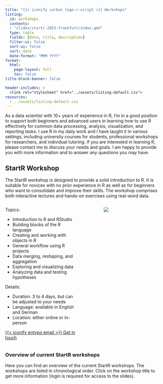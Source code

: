 ```yaml
---
title: "{{< iconify carbon logo-r-script >}} Workshops" 
listing: 
  id: workshops
  contents: 
  - "slides/startr-2023-frankfurt/index.qmd"
  type: table
  fields: [date, title, description]
  filter-ui: false
  sort-ui: false
  sort: date
  date-format: "MMM YYYY"
format: 
  html: 
    page-layout: full
    toc: false
title-block-banner: false

header-includes: >
  <link rel="stylesheet" href="../assets/listing-default.css">
resources:
  - ../assets/listing-default.css
---
```


As a data scientist with 10+ years of experience in R, I'm in a good position to support both beginners and advanced users in learning how to use R effectively for common data processing, analysis, visualization, and reporting tasks. I use R in my daily work and I have taught it in various settings, including university courses for students, professional workshops for researchers, and individual tutoring. If you are interested in learning R, please contact me to discuss your needs and goals. I am happy to provide you with more information and to answer any questions you may have.

## StartR Workshop

The StartR workshop is designed to provide a solid introduction to R. It is suitable for novices with no prior experience in R as well as for beginners who want to consolidate and improve their skills. The workshop comprises both interactive lectures and hands-on exercises using real-word data.

::: columns
::: {.column width="50%"}

Topics:

- Introduction to R and RStudio
- Building blocks of the R language
- Creating and working with objects in R
- General workflow using R projects
- Data merging, reshaping, and aggregation
- Exploring and visualizing data
- Analyzing data and testing hypotheses

Details:

- Duration: 3 to 4 days, but can be adjusted to your needs
- Language: available in English and German
- Location: either online or in-person

<a class="btn btn-success btn-lg rounded-pill"  href="mailto:maik.bieleke@uni-konstanz.de?subject=StartR Workshop" role="button">{{< iconify entypo email >}} Get in touch</a>

:::

::: {.column width="10%"}
:::

::: {.column width="40%"}
![](startr.png)
:::
:::

### Overview of current StartR workshops

Here you can find an overview of the current StartR workshops. The workshops are listed in chronological order. Click on the workshop title to get more information (login is required for access to the slides).

::: {#workshops}
:::

